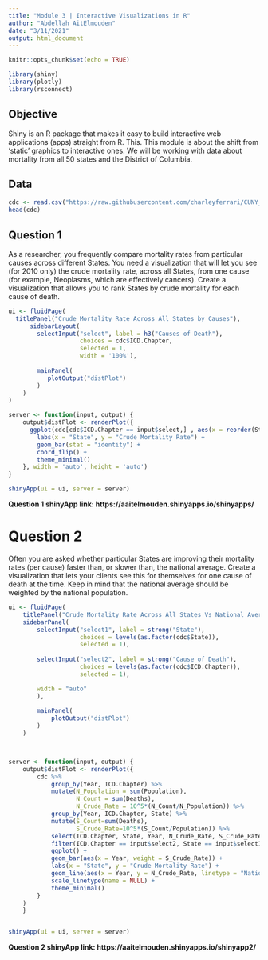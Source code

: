 ```yaml
---
title: "Module 3 | Interactive Visualizations in R"
author: "Abdellah AitElmouden"
date: "3/11/2021"
output: html_document
---
```


```r
knitr::opts_chunk$set(echo = TRUE)
```

```r
library(shiny)
library(plotly)
library(rsconnect)
```

## Objective

Shiny is an R package that makes it easy to build interactive web applications (apps) straight from R. This. This module is about the shift from 'static' graphics to interactive ones. We will be working with data about mortality from all 50 states and the District of Columbia.

##  Data

```r
cdc <- read.csv("https://raw.githubusercontent.com/charleyferrari/CUNY_DATA_608/master/module3/data/cleaned-cdc-mortality-1999-2010-2.csv")
head(cdc)
```
## Question 1

As a researcher, you frequently compare mortality rates from particular causes across different States. You need a visualization that will let you see (for 2010 only) the crude mortality rate, across all States, from one cause (for example, Neoplasms, which are effectively cancers). Create a visualization that allows you to rank States by crude mortality for each cause of death.

```r
ui <- fluidPage(
  titlePanel("Crude Mortality Rate Across All States by Causes"), 
      sidebarLayout(
        selectInput("select", label = h3("Causes of Death"), 
                    choices = cdc$ICD.Chapter, 
                    selected = 1,
                    width = '100%'),
        
        mainPanel(
           plotOutput("distPlot")
        )
    )
)

server <- function(input, output) {
    output$distPlot <- renderPlot({
      ggplot(cdc[cdc$ICD.Chapter == input$select,] , aes(x = reorder(State, Crude.Rate), y = Crude.Rate)) +
        labs(x = "State", y = "Crude Mortality Rate") +  
        geom_bar(stat = "identity") +
        coord_flip() +
        theme_minimal()
    }, width = 'auto', height = 'auto')
}

shinyApp(ui = ui, server = server)
```

**Question 1 shinyApp link: https://aaitelmouden.shinyapps.io/shinyapps/**

# Question 2

Often you are asked whether particular States are improving their mortality rates (per cause) faster than, or slower than, the national average. Create a visualization that lets your clients see this for themselves for one cause of death at the time. Keep in mind that the national average should be weighted by the national population.

```r
ui <- fluidPage(
    titlePanel("Crude Mortality Rate Across All States Vs National Average"), 
    sidebarPanel(
        selectInput("select1", label = strong("State"), 
                    choices = levels(as.factor(cdc$State)), 
                    selected = 1),
    
        selectInput("select2", label = strong("Cause of Death"), 
                    choices = levels(as.factor(cdc$ICD.Chapter)), 
                    selected = 1),

        width = "auto"
        ),
        
        mainPanel(
            plotOutput("distPlot")
        )
    )



server <- function(input, output) {
    output$distPlot <- renderPlot({
        cdc %>% 
            group_by(Year, ICD.Chapter) %>%
            mutate(N_Population = sum(Population),
                   N_Count = sum(Deaths), 
                   N_Crude_Rate = 10^5*(N_Count/N_Population)) %>% 
            group_by(Year, ICD.Chapter, State) %>%
            mutate(S_Count=sum(Deaths),
                   S_Crude_Rate=10^5*(S_Count/Population)) %>%
            select(ICD.Chapter, State, Year, N_Crude_Rate, S_Crude_Rate) %>% 
            filter(ICD.Chapter == input$select2, State == input$select1) %>% 
            ggplot() +
            geom_bar(aes(x = Year, weight = S_Crude_Rate)) +
            labs(x = "State", y = "Crude Mortality Rate") + 
            geom_line(aes(x = Year, y = N_Crude_Rate, linetype = "National Average"), col = "red", lwd = 1) +
            scale_linetype(name = NULL) +
            theme_minimal()
        }
    )
    }


shinyApp(ui = ui, server = server)
```

**Question 2 shinyApp link: https://aaitelmouden.shinyapps.io/shinyapp2/**
